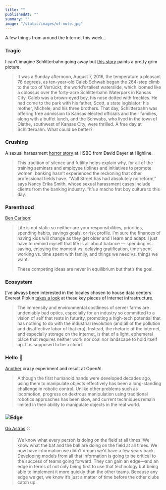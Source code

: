 ```yaml
---
title: ""
publishedAt: ""
summary: ""
image: "/static/images/of-note.jpg"
---
```


A few things from around the Internet this week…

### Tragic

I can’t imagine Schlitterbahn going away but [this
story](https://www.texasmonthly.com/news/jeff-henry-verruckt-schlitterbahns-tragic-slide/)
paints a pretty grim picture.

> It was a Sunday afternoon, August 7, 2016, the temperature a pleasant
> 78 degrees, as ten-year-old Caleb Schwab began the 264-step climb to
> the top of Verrückt, the world’s tallest waterslide, which loomed like
> a colossus over the forty-acre Schlitterbahn Waterpark in Kansas City.
> Caleb was a brown-eyed boy, his nose dotted with freckles. He had come
> to the park with his father, Scott, a state legislator; his mother,
> Michele; and his three brothers. That day, Schlitterbahn was offering
> free admission to Kansas elected officials and their families, along
> with a buffet lunch, and the Schwabs, who lived in the town of Olathe,
> southwest of Kansas City, were thrilled. A free day at Schlitterbahn.
> What could be better?

### Crushing

A sexual harassment [horror
story](https://highline.huffingtonpost.com/articles/en/hsbc-sexual-harassment-hr/)
at HSBC from David Dayer at Highline.

> This tradition of silence and futility helps explain why, for all of
> the training seminars and employee tiplines and initiatives to promote
> women, banking hasn’t experienced the reckoning that other
> professional fields have. “Wall Street has had absolutely no reform,”
> says Nancy Erika Smith, whose sexual harassment cases include clients
> from the banking industry. “It’s a macho frat boy culture to this day.

### Parenthood

[Ben
Carlson](http://awealthofcommonsense.com/2018/07/10-money-revelations-from-being-a-parent/):

> Life is not static so neither are your responsibilities, priorities,
> spending habits, savings goals, or risk profile. I’m sure the finances
> of having kids will change as they get older and I learn and adapt. I
> just have to remind myself that life is all about balance — spending
> vs. saving, enjoying the moment vs. delaying gratification, time spent
> working vs. time spent with family, and things we need vs. things we
> want.
>
> These competing ideas are never in equilibrium but that’s the goal.

### Ecosystem

[I](https://medium.com/s/story/it-was-raining-in-the-data-center-9e1525c37cc3)’ve
always been interested in the locales chosen to house data centers.
Everest Pipkin [takes a
look](https://medium.com/s/story/it-was-raining-in-the-data-center-9e1525c37cc3)
at these key pieces of Internet infrastructure.

> The immensity and environmental costliness of server farms are
> undeniably bad optics, especially for an industry so committed to a
> vision of self that rests in futurity, promoting a high-tech potential
> that has nothing to do with the industrial revolution (and all of the
> pollution and disaffective labor of that era). Instead, the rhetoric
> of the internet, and especially storage on the internet, is that of a
> light, ephemeral place that requires neither work nor coal nor
> landscape to hold itself up. It is supposed to be a cloud.

### Hello 🤖

[Another](https://blog.openai.com/learning-dexterity/) crazy experiment
and result at OpenAI.

> Although the first humanoid hands were developed decades ago, using
> them to manipulate objects effectively has been a long-standing
> challenge in robotic control. Unlike other problems such as
> locomotion, progress on dextrous manipulation using traditional
> robotics approaches has been slow, and current techniques remain
> limited in their ability to manipulate objects in the real world.

### ![](https://blog.openai.com/content/images/2018/07/195A4726-2.jpg)Edge

[Go
Astros](https://www.mckinsey.com/business-functions/organization/our-insights/how-the-houston-astros-are-winning-through-advanced-analytics)
⚾

> We know what every person is doing on the field at all times. We know
> what the bat and the ball are doing on the field at all times. We now
> have information we didn’t dream we’d have a few years back.
> Developing models from all that information is going to be critical to
> the success of teams going forward. They can gain an edge—and an edge
> in terms of not only being first to use that technology but being able
> to implement it more quickly than the other teams. Because any edge we
> get, we know it’s just a matter of time before the other clubs catch
> up.
